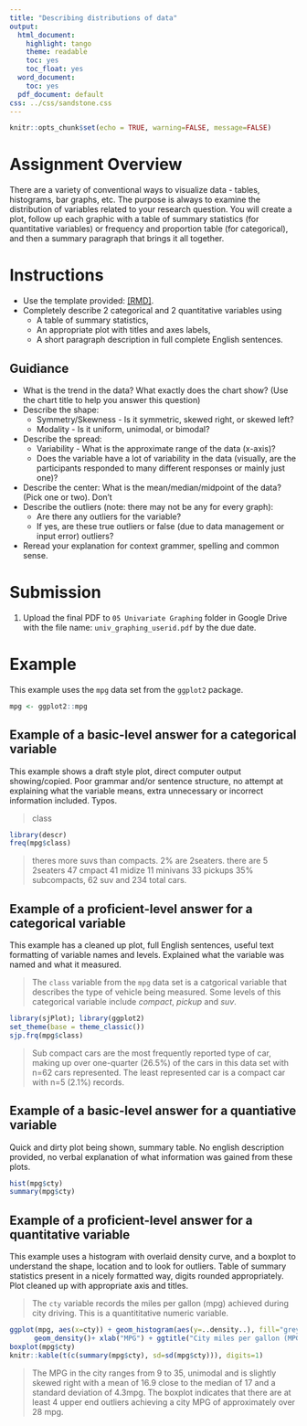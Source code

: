 ```yaml
---
title: "Describing distributions of data"
output:
  html_document:
    highlight: tango
    theme: readable
    toc: yes
    toc_float: yes
  word_document:
    toc: yes
  pdf_document: default
css: ../css/sandstone.css
---
```


```r
knitr::opts_chunk$set(echo = TRUE, warning=FALSE, message=FALSE)
```

# Assignment Overview

There are a variety of conventional ways to visualize data - tables, histograms, bar graphs, etc. The purpose is always to examine the distribution of variables related to your research question. You will create a plot, follow up each graphic with a table of summary statistics (for quantitative variables) or frequency and proportion table (for categorical), and then a summary paragraph that brings it all together. 

# Instructions

* Use the template provided: [[RMD]](hw05_graphing_template.Rmd). 
* Completely describe 2 categorical and 2 quantitative variables using 
    - A table of summary statistics,
    - An appropriate plot with titles and axes labels, 
    - A short paragraph description in full complete English sentences. 

## Guidiance

* What is the trend in the data? What exactly does the chart show? (Use the chart title to help you answer this question)
* Describe the shape:
    - Symmetry/Skewness - Is it symmetric, skewed right, or skewed left?
    - Modality - Is it uniform, unimodal, or bimodal?             
* Describe the spread:
    - Variability - What is the approximate range of the data (x-axis)?
    - Does the variable have a lot of variability in the data (visually, are the participants responded to many different responses or mainly just one)?
* Describe the center: What is the mean/median/midpoint of the data? (Pick one or two). Don't 
* Describe the outliers (note: there may not be any for every graph):
    - Are there any outliers for the variable?
    - If yes, are these true outliers or false (due to data management or input error) outliers?
* Reread your explanation for context grammer, spelling and common sense. 

# Submission

1. Upload the final PDF to `05 Univariate Graphing` folder in Google Drive with the file name: `univ_graphing_userid.pdf` by the due date. 

\newpage 

# Example
This example uses the `mpg` data set from the `ggplot2` package.
```r
mpg <- ggplot2::mpg
```

## Example of a basic-level answer for a categorical variable
This example shows a draft style plot, direct computer output showing/copied. Poor grammar and/or sentence structure, no attempt at explaining what the variable means, extra unnecessary or incorrect information included. Typos. 

> class

```r
library(descr)
freq(mpg$class)
```

> theres more suvs than compacts. 2% are 2seaters. there are 5 2seaters 47 cmpact 41 midize 11 minivans 33 pickups 35% subcompacts, 62 suv and 234 total cars. 

## Example of a proficient-level answer for a categorical variable
This example has a cleaned up plot, full English sentences, useful text formatting of variable names and levels. Explained what the variable was named and what it measured. 

> The `class` variable from the `mpg` data set is a catgorical variable that describes the type of vehicle being measured. Some levels of this categorical variable include _compact_, _pickup_ and _suv_. 

```r
library(sjPlot); library(ggplot2)
set_theme(base = theme_classic())
sjp.frq(mpg$class)
```

> Sub compact cars are the most frequently reported type of car, making up over one-quarter (26.5%) of the cars in this data set with n=62 cars represented. The least represented car is a compact car with n=5 (2.1%) records. 

\newpage

## Example of a basic-level answer for a quantiative variable
Quick and dirty plot being shown, summary table. No english description provided, no verbal explanation of what information was gained from these plots. 
```r
hist(mpg$cty)
summary(mpg$cty)
```

## Example of a proficient-level answer for a quantitative variable
This example uses a histogram with overlaid density curve, and a boxplot to understand the shape, location and to look for outliers. Table of summary statistics present in a nicely formatted way, digits rounded appropriately. Plot cleaned up with appropriate axis and titles.  

> The `cty` variable records the miles per gallon (mpg) achieved during city driving. This is a quantititative numeric variable. 

```r
ggplot(mpg, aes(x=cty)) + geom_histogram(aes(y=..density..), fill="grey", binwidth = 2) + 
      geom_density()+ xlab("MPG") + ggtitle("City miles per gallon (MPG)") 
boxplot(mpg$cty)
knitr::kable(t(c(summary(mpg$cty), sd=sd(mpg$cty))), digits=1)
```

> The MPG in the city ranges from 9 to 35, unimodal and is slightly skewed right with a mean of 16.9 close to the median of 17 and a standard deviation of 4.3mpg. The boxplot indicates that there are at least 4 upper end outliers achieving a city MPG of approximately over 28 mpg. 

